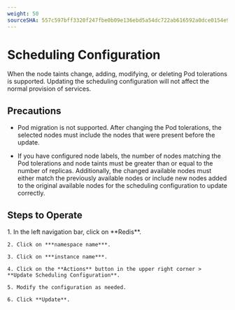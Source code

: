 ```yaml
---
weight: 50
sourceSHA: 557c597bff3320f247fbe0b09e136ebd5a54dc722ab616592a0dce0154e98d50
---
```


# Scheduling Configuration

When the node taints change, adding, modifying, or deleting Pod tolerations is supported. Updating the scheduling configuration will not affect the normal provision of services.

## Precautions

- Pod migration is not supported. After changing the Pod tolerations, the selected nodes must include the nodes that were present before the update.

- If you have configured node labels, the number of nodes matching the Pod tolerations and node taints must be greater than or equal to the number of replicas. Additionally, the changed available nodes must either match the previously available nodes or include new nodes added to the original available nodes for the scheduling configuration to update correctly.

## Steps to Operate

<Tabs>
  <Tab label="Web Console">
    1. In the left navigation bar, click on **Redis**.

    2. Click on ***namespace name***.

    3. Click on ***instance name***.

    4. Click on the **Actions** button in the upper right corner > **Update Scheduling Configuration**.

    5. Modify the configuration as needed.

    6. Click **Update**.
  </Tab>
</Tabs>

